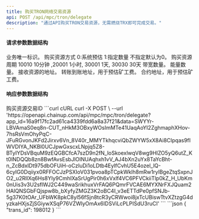 ```yaml
---
title: 购买TRON网络交易资源
api: POST /api/mpc/tron/delegate
description: "通过API购买TRON交易资源，无需燃烧TRX即可完成交易。"
---
```


#### 请求参数数据结构
<ParamField query="request_id" type="string" required>
    业务唯一标识。
</ParamField>
<ParamField query="buy_type" type="integer">
    购买资源方式 0:系统预估 1:指定数量 不指定默认为0。
</ParamField>
<ParamField query="service_charge_type" type="string" required>
    购买资源周期 10010 10分钟 ,20001 1小时, 30001 1天, 30030 30天
</ParamField>
<ParamField query="net_num" type="integer" >
    带宽数量。
</ParamField>
<ParamField query="energy_num" type="integer" >
    能量数量。
</ParamField>
<ParamField query="address_from" type="string" required>
    接收资源的地址。
</ParamField>
<ParamField query="address_to" type="string">
    转账到账地址，用于预估矿工费。
</ParamField>
<ParamField query="contract_address" type="string">
    合约地址，用于预估矿工费。
</ParamField>



#### 响应参数数据结构
<Expandable title="object">
    <ResponseField name="trans_id" type="integer">购买资源交易ID</ResponseField>
</Expandable>



<RequestExample>
    ```curl cURL
    curl -X POST \
    --url 'https://openapi.chainup.com/api/mpc/mpc/tron/delegate?app_id=16a9f17fc2ad61ca4339fdd6a8a37f21&data=SWYYr-LBVAmaS0eq8n-CUT_nHkM3OBxyWOsImMTe41UaqAoYI2ZghmaphXHov-7hsRsVmOhyPqC-JFuRGvonJKFd2Jirxv6Vn_8V40r_MMYTkhqcviQbZWYW5xX8Ai8CIpqas9fIWVDIYA_NKBl0UCJpwGxscxLNpjq5Z8-BTyIYDsVBquM9zEQGBCfcA7szD9n2fN_loSkoexlwqV8wg9HIZO5yQ6utZ_Kt0lNDQQb8zn8BwfAvsEsbJlOINUAqhxh1vV_AJ4bXn2uYx8TaYcBht-n_ZcBdxIDt975dbOFUiH-oCzIuDi1oLDtb4EylfCvhU5E4ozel_lQ-6cyIG0Dqiiyx0RFFOCJzPSXIoV031pvoa8pTCpkWklh8mRw1rylBgeZtqSxpnJO2_u2RIlXq6Hs8Yly9CmhIXaSrUgPir0h6xVxlf4VC6PFVCkiiTlp0kZ_H_UbKm0nUis3v3U2sflWJ2C449waSrikhuxVrFAQ6PQmrFVCAE6MYXNrFXJQuam2HAIQNSGbFQjspw8b_bXyfyZMGZ3K2oBC4I_v3eETTdPe0pfSNJb-5g37K0tOAr_UFbWK8pkC8yl56fSjn8tcR3yCRWwoi8jxTcUBiswTtvXZtzgG4dyzkaHXjsZjSGiywXSqP76VZWlyOmAx6IDSViLcPLPISdU3ruCI'
    ```
</RequestExample>



<ResponseExample>
    ```json
    {
        "trans_id": 198012
    }
    ```
</ResponseExample>
